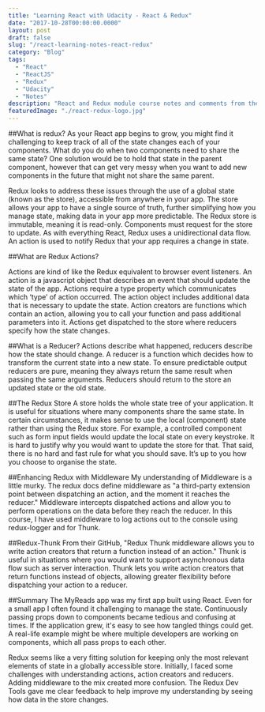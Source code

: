 ```yaml
---
title: "Learning React with Udacity - React & Redux"
date: "2017-10-28T00:00:00.0000"
layout: post
draft: false
slug: "/react-learning-notes-react-redux"
category: "Blog"
tags:
  - "React"
  - "ReactJS"
  - "Redux"
  - "Udacity"
  - "Notes"
description: "React and Redux module course notes and comments from the Udacity ReactJS Redux and React Native Nanodegree"
featuredImage: "./react-redux-logo.jpg"
---
```


##What is redux?
As your React app begins to grow, you might find it challenging to keep track of all of the state changes each of your components. What do you do when two components need to share the same state? One solution would be to hold that state in the parent component, however that can get very messy when you want to add new components in the future that might not share the same parent.

Redux looks to address these issues through the use of a global state (known as the store), accessible from anywhere in your app. The store allows your app to have a single source of truth, further simplifying how you manage state, making data in your app more predictable. The Redux store is immutable, meaning it is read-only. Components must request for the store to update. As with everything React, Redux uses a unidirectional data flow. An action is used to notify Redux that your app requires a change in state.

##What are Redux Actions?

Actions are kind of like the Redux equivalent to browser event listeners. An action is a javascript object that describes an event that should update the state of the app. Actions require a type property which communicates which ‘type’ of action occurred. The action object includes additional data that is necessary to update the state.
Action creators are functions which contain an action, allowing you to call your function and pass additional parameters into it. Actions get dispatched to the store where reducers specify how the state changes.

##What is a Reducer?
Actions describe what happened, reducers describe how the state should change. A reducer is a function which decides how to transform the current state into a new state. To ensure predictable output reducers are pure, meaning they always return the same result when passing the same arguments. Reducers should return to the store an updated state or the old state.

##The Redux Store
A store holds the whole state tree of your application. It is useful for situations where many components share the same state. In certain circumstances, it makes sense to use the local (component) state rather than using the Redux store. For example, a controlled component such as form input fields would update the local state on every keystroke. It is hard to justify why you would want to update the store for that. That said, there is no hard and fast rule for what you should save. It’s up to you how you choose to organise the state.

##Enhancing Redux with Middleware
My understanding of Middleware is a little murky. The redux docs define middleware as "a third-party extension point between dispatching an action, and the moment it reaches the reducer." Middleware intercepts dispatched actions and allow you to perform operations on the data before they reach the reducer. In this course, I have used middleware to log actions out to the console using redux-logger and for Thunk.

##Redux-Thunk
From their GitHub, "Redux Thunk middleware allows you to write action creators that return a function instead of an action." Thunk is useful in situations where you would want to support asynchronous data flow such as server interaction. Thunk lets you write action creators that return functions instead of objects, allowing greater flexibility before dispatching your action to a reducer.

##Summary
The MyReads app was my first app built using React. Even for a small app I often found it challenging to manage the state. Continuously passing props down to components became tedious and confusing at times. If the application grew, it's easy to see how tangled things could get. A real-life example might be where multiple developers are working on components, which all pass props to each other.

Redux seems like a very fitting solution for keeping only the most relevant elements of state in a globally accessible store. Initially, I faced some challenges with understanding actions, action creators and reducers. Adding middleware to the mix created more confusion. The Redux Dev Tools gave me clear feedback to help improve my understanding by seeing how data in the store changes.
